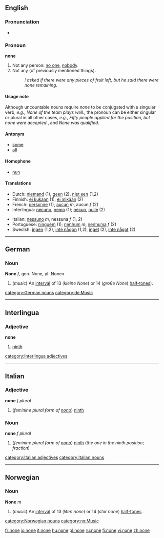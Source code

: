 ==English==

{{rank|suppose|else|entered|505|none|river|change|happy}}

===Pronunciation===
*{{audio|en-us-none.ogg|Audio (US)}}

===Pronoun===
'''none'''
# Not any person: [[no one]], [[nobody]].
# Not any (of previously mentioned things).
#: ''I asked if there were any pieces of fruit left, but he said there were none remaining.''

====Usage note====
Although uncountable nouns require ''none'' to be conjugated with a singular verb, ''e.g.'', ''None of the team plays well.'', the pronoun can be either singular or plural in all other cases, ''e.g.'', ''Fifty people applied for the position, but none were accepted.'', and ''None was qualified''.

====Antonym====
*[[some]]
*[[all]]

====Homophone====
*[[nun]]

====Translations====
{{top}}
*Dutch: [[niemand]] (1), [[geen]] (2), [[niet een]] (1,2)
*Finnish: [[ei kukaan]] (1), [[ei mikään]] (2)
*French: [[personne]] (1), [[aucun]] ''m'', aucun ''f'' (2)
*Interlingua: [[necuno]], [[nemo]] (1); [[necun]], [[nulle]] (2)
{{mid}}
*Italian: [[nessuno]] ''m'', nessuna ''f'' (1, 2)
*Portuguese: [[ninguém]] (1); [[nenhum]] ''m'', [[nenhuma]] ''f'' (2)
*Swedish: [[ingen]] (1,2), [[inte någon]] (1,2), [[inget]] (2), [[inte något]] (2)
{{bottom}}

----

==German==
===Noun===
'''None''' ''f'', gen. None, pl. Nonen

# (''music'') An [[interval]] of 13 (''kleine None'') or 14 (''große None'') [[half-tone]]s).

[[category:German nouns]]
[[category:de:Music]]

----

==Interlingua==
===Adjective===
'''none'''
# [[ninth]]

[[category:Interlingua adjectives]]

----

==Italian==
===Adjective===
'''none''' ''f plural''

#(''feminine plural form of [[nono#Italian|nono]]'') [[ninth]]

===Noun===
'''none''' ''f plural''

#(''feminine plural form  of [[nono#Italian|nono]]'') [[ninth]] (''the one in the ninth position''; ''fraction'')

[[category:Italian adjectives]]
[[category:Italian nouns]]

----

==Norwegian==
===Noun===
'''None''' ''m''

# (''music'') An [[interval]] of 13 (''liten none'') or 14 (''stor none'') [[half-tone]]s.

[[category:Norwegian nouns]]
[[category:no:Music]]

[[fr:none]]
[[io:none]]
[[it:none]]
[[hu:none]]
[[pl:none]]
[[ru:none]]
[[fi:none]]
[[vi:none]]
[[zh:none]]